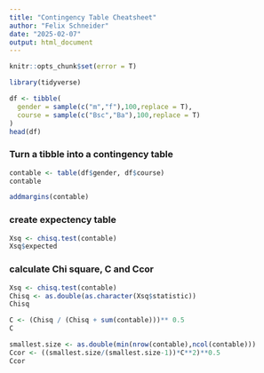 ```yaml
---
title: "Contingency Table Cheatsheet"
author: "Felix Schneider"
date: "2025-02-07"
output: html_document
---
```


```r
knitr::opts_chunk$set(error = T)
```

```r
library(tidyverse)
```

```r
df <- tibble(
  gender = sample(c("m","f"),100,replace = T),
  course = sample(c("Bsc","Ba"),100,replace = T)
)
head(df)
```

### Turn a tibble into a contingency table

```r
contable <- table(df$gender, df$course)
contable

addmargins(contable)
```

### create expectency table

```r
Xsq <- chisq.test(contable)
Xsq$expected
```

### calculate Chi square, C and Ccor

```r
Xsq <- chisq.test(contable)
Chisq <- as.double(as.character(Xsq$statistic))
Chisq

C <- (Chisq / (Chisq + sum(contable)))** 0.5
C

smallest.size <- as.double(min(nrow(contable),ncol(contable)))
Ccor <- ((smallest.size/(smallest.size-1))*C**2)**0.5
Ccor
```






















